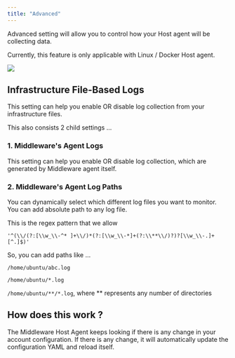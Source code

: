 ```yaml
---
title: "Advanced"
---
```

Advanced setting will allow you to control how your Host agent will be collecting data.

Currently, this feature is only applicable with Linux / Docker Host agent.

<img src="/images/settings/advanced.png" />

## Infrastructure File-Based Logs
This setting can help you enable OR disable log collection from your infrastructure files.

This also consists 2 child settings ...
### 1. Middleware's Agent Logs
This setting can help you enable OR disable log collection, which are generated by Middleware agent itself.

### 2. Middleware's Agent Log Paths
You can dynamically select which different log files you want to monitor.
You can add absolute path to any log file. 

This is the regex pattern that we allow
```
'^(\\/(?:[\\w_\\-^* ]+\\/)*(?:[\\w_\\-*]+(?:\\**\\/)?)?[\\w_\\-.]+[^.]$)'
```

So, you can add paths like ...

`/home/ubuntu/abc.log`

`/home/ubuntu/*.log`

`/home/ubuntu/**/*.log`, where ** represents any number of directories

## How does this work ?
The Middleware Host Agent keeps looking if there is any change in your account configuration.
If there is any change, it will automatically update the configuration YAML and reload itself.